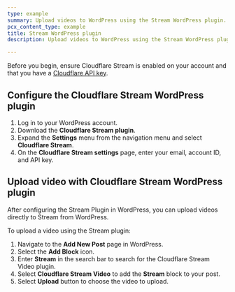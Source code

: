 ```yaml
---
type: example
summary: Upload videos to WordPress using the Stream WordPress plugin.
pcx_content_type: example
title: Stream WordPress plugin
description: Upload videos to WordPress using the Stream WordPress plugin.

---
```


Before you begin, ensure Cloudflare Stream is enabled on your account and that you have a [Cloudflare API key](/fundamentals/api/get-started/keys/).

## Configure the Cloudflare Stream WordPress plugin

1. Log in to your WordPress account.
2. Download the **Cloudflare Stream plugin**.
3. Expand the **Settings** menu from the navigation menu and select **Cloudflare Stream**.
4. On the **Cloudflare Stream settings** page, enter your email, account ID, and API key.

## Upload video with Cloudflare Stream WordPress plugin

After configuring the Stream Plugin in WordPress, you can upload videos directly to Stream from WordPress.

To upload a video using the Stream plugin:

1. Navigate to the **Add New Post** page in WordPress.
2. Select the **Add Block** icon.
3. Enter **Stream** in the search bar to search for the Cloudflare Stream Video plugin.
4. Select **Cloudflare Stream Video** to add the **Stream** block to your post.
5. Select **Upload** button to choose the video to upload.
